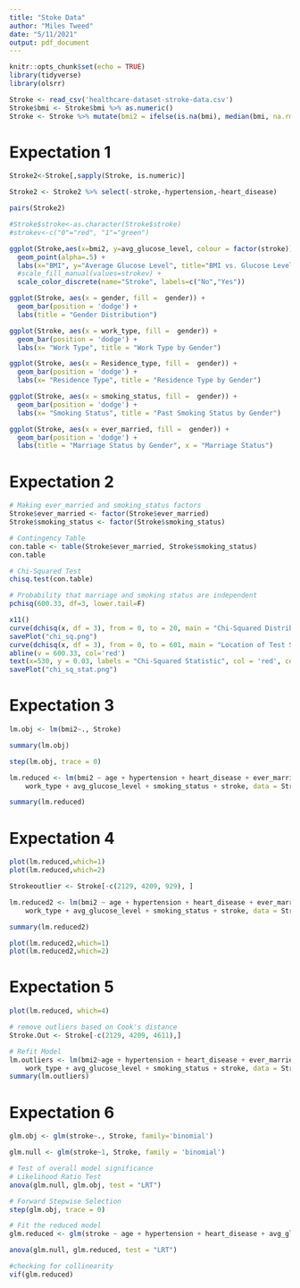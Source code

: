 ```yaml
---
title: "Stoke Data"
author: "Miles Tweed"
date: "5/11/2021"
output: pdf_document
---
```


```r
knitr::opts_chunk$set(echo = TRUE)
library(tidyverse)
library(olsrr)
```

```r
Stroke <- read_csv('healthcare-dataset-stroke-data.csv')
Stroke$bmi <- Stroke$bmi %>% as.numeric()
Stroke <- Stroke %>% mutate(bmi2 = ifelse(is.na(bmi), median(bmi, na.rm = TRUE), bmi)) %>% select(-bmi, -id) %>% filter(gender!="Other")
```

# Expectation 1

```r

Stroke2<-Stroke[,sapply(Stroke, is.numeric)]

Stroke2 <- Stroke2 %>% select(-stroke,-hypertension,-heart_disease)

pairs(Stroke2)

#Stroke$stroke<-as.character(Stroke$stroke)
#strokev<-c("0"="red", "1"="green")

ggplot(Stroke,aes(x=bmi2, y=avg_glucose_level, colour = factor(stroke))) +
  geom_point(alpha=.5) +
  labs(x="BMI", y="Average Glucose Level", title="BMI vs. Glucose Level") +
  #scale_fill_manual(values=strokev) +
  scale_color_discrete(name="Stroke", labels=c("No","Yes"))

ggplot(Stroke, aes(x = gender, fill =  gender)) + 
  geom_bar(position = 'dodge') +
  labs(title = "Gender Distribution")

ggplot(Stroke, aes(x = work_type, fill =  gender)) + 
  geom_bar(position = 'dodge') +
  labs(x= "Work Type", title = "Work Type by Gender")

ggplot(Stroke, aes(x = Residence_type, fill =  gender)) + 
  geom_bar(position = 'dodge') +
  labs(x= "Residence Type", title = "Residence Type by Gender")

ggplot(Stroke, aes(x = smoking_status, fill =  gender)) + 
  geom_bar(position = 'dodge') +
  labs(x= "Smoking Status", title = "Past Smoking Status by Gender")

ggplot(Stroke, aes(x = ever_married, fill =  gender)) + 
  geom_bar(position = 'dodge') +
  labs(title = "Marriage Status by Gender", x = "Marriage Status")
```


# Expectation 2
```r
# Making ever_married and smoking_status factors
Stroke$ever_married <- factor(Stroke$ever_married)
Stroke$smoking_status <- factor(Stroke$smoking_status)

# Contingency Table
con.table <- table(Stroke$ever_married, Stroke$smoking_status)
con.table

# Chi-Squared Test
chisq.test(con.table)

# Probability that marriage and smoking status are independent
pchisq(600.33, df=3, lower.tail=F)

x11()
curve(dchisq(x, df = 3), from = 0, to = 20, main = "Chi-Squared Distribution with df=3")
savePlot("chi_sq.png")
curve(dchisq(x, df = 3), from = 0, to = 601, main = "Location of Test Statistic")
abline(v = 600.33, col='red')
text(x=530, y = 0.03, labels = "Chi-Squared Statistic", col = 'red', cex = 0.7)
savePlot("chi_sq_stat.png")
```



# Expectation 3
```r
lm.obj <- lm(bmi2~., Stroke)

summary(lm.obj)

step(lm.obj, trace = 0)

lm.reduced <- lm(bmi2 ~ age + hypertension + heart_disease + ever_married + 
    work_type + avg_glucose_level + smoking_status + stroke, data = Stroke)

summary(lm.reduced)
```


# Expectation 4
```r

plot(lm.reduced,which=1)
plot(lm.reduced,which=2)

Strokeoutlier <- Stroke[-c(2129, 4209, 929), ]

lm.reduced2 <- lm(bmi2 ~ age + hypertension + heart_disease + ever_married + 
    work_type + avg_glucose_level + smoking_status + stroke, data = Strokeoutlier)

summary(lm.reduced2)

plot(lm.reduced2,which=1)
plot(lm.reduced2,which=2)

```

# Expectation 5

```r
plot(lm.reduced, which=4)

# remove outliers based on Cook's distance
Stroke.Out <- Stroke[-c(2129, 4209, 4611),]

# Refit Model
lm.outliers <- lm(bmi2~age + hypertension + heart_disease + ever_married + 
    work_type + avg_glucose_level + smoking_status + stroke, data = Stroke.Out)
summary(lm.outliers)
```


# Expectation 6
```r
glm.obj <- glm(stroke~., Stroke, family='binomial')

glm.null <- glm(stroke~1, Stroke, family = 'binomial')

# Test of overall model significance
# Likelihood Ratio Test
anova(glm.null, glm.obj, test = "LRT")

# Forward Stepwise Selection
step(glm.obj, trace = 0)

# Fit the reduced model
glm.reduced <- glm(stroke ~ age + hypertension + heart_disease + avg_glucose_level, data = Stroke, family = 'binomial')

anova(glm.null, glm.reduced, test = "LRT")

#checking for collinearity
vif(glm.reduced)


```